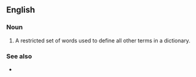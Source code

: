 {{also|defining-vocabulary}}
==English==

===Noun===
{{en-noun|head=[[define|defining]] [[vocabulary]]|new=1}}

# {{lb|en|lexicography}} A restricted set of words used to define all other terms in a dictionary.

===See also===
* {{projectlink|wikipedia}}